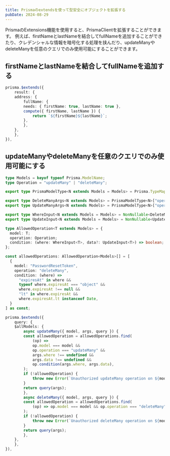 ```yaml
---
title: Prismaのextendsを使って型安全にオブジェクトを拡張する
pubDate: 2024-08-29
---
```


PrismaのExtensions機能を使用すると、PrismaClientを拡張することができます。
例えば、firstNameとlastNameを結合してfullNameを追加することができたり、クレデンシャルな情報を暗号化する処理を挟んだり、updateManyやdeleteManyを任意のクエリでのみ使用可能にすることができます。

## firstNameとlastNameを結合してfullNameを追加する

```ts
prisma.$extends({
    result: {
    address: {
        fullName: {
        needs: { firstName: true, lastName: true },
        compute({ firstName, lastName }) {
            return `${firstName}${lastName}`;
        },
        },
    },
    },
}),
```

## updateManyやdeleteManyを任意のクエリでのみ使用可能にする

```ts
type Models = keyof typeof Prisma.ModelName;
type Operation = "updateMany" | "deleteMany";

export type PrismaModelType<N extends Models = Models> = Prisma.TypeMap["model"][N];

export type DeleteManyArgs<N extends Models> = PrismaModelType<N>["operations"]["deleteMany"]["args"];
export type UpdateManyArgs<N extends Models> = PrismaModelType<N>["operations"]["updateMany"]["args"];

export type WhereInput<N extends Models = Models> = NonNullable<DeleteManyArgs<N>["where"]>;
export type UpdateInput<N extends Models = Models> = NonNullable<UpdateManyArgs<N>["data"]>;

type AllowedOperation<T extends Models> = {
  model: T;
  operation: Operation;
  condition: (where: WhereInput<T>, data?: UpdateInput<T>) => boolean;
};

const allowedOperations: AllowedOperation<Models>[] = [
  {
    model: "PasswordResetToken",
    operation: "deleteMany",
    condition: (where) =>
      "expiresAt" in where &&
      typeof where.expiresAt === "object" &&
      where.expiresAt !== null &&
      "lt" in where.expiresAt &&
      where.expiresAt.lt instanceof Date,
  }
] as const;

prisma.$extends({
    query: {
    $allModels: {
        async updateMany({ model, args, query }) {
        const allowedOperation = allowedOperations.find(
            (op) =>
            op.model === model &&
            op.operation === "updateMany" &&
            args.where !== undefined &&
            args.data !== undefined &&
            op.condition(args.where, args.data),
        );
        if (!allowedOperation) {
            throw new Error(`Unauthorized updateMany operation on ${model}`);
        }
        return query(args);
        },
        async deleteMany({ model, args, query }) {
        const allowedOperation = allowedOperations.find(
            (op) => op.model === model && op.operation === "deleteMany" && args.where !== undefined && op.condition(args.where),
        );
        if (!allowedOperation) {
            throw new Error(`Unauthorized deleteMany operation on ${model}`);
        }
        return query(args);
        },
    },
    },
}),
```